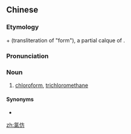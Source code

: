 ==Chinese==
{{zh-forms}}

===Etymology===
{{zh-l|氯|chlorine; chloro-}} + {{zh-l|仿}} (transliteration of "form"), a partial calque of {{etyl|en|zh}} {{m|en|chloroform}}.

===Pronunciation===
{{zh-pron
|m=lǜfǎng
|c=luk6 fong2
|cat=n
}}

===Noun===
{{zh-noun}}

# [[chloroform]], [[trichloromethane]]

====Synonyms====
* {{zh-l|三氯甲烷}}

{{zh-cat|Chemistry}}

[[zh:氯仿]]
